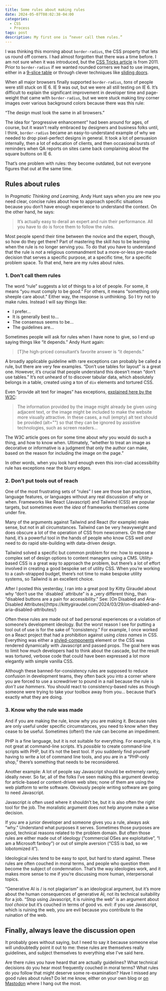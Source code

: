 ```yaml
---
title: Some rules about making rules
date: 2024-05-07T08:02:38-04:00
categories:
  - CSS
  - Process
tags: post
description: My first one is “never call them rules.”
---
```



I was thinking this morning about `border-radius`, the CSS property that lets us round off corners. I had almost forgotten that there was a time before. I am not sure when it was introduced, but the [CSS Tricks article](https://css-tricks.com/almanac/properties/b/border-radius/) is from 2011. Prior to `border-radius` if we wanted rounded corners we had to use images, either in a [9-slice table](https://thudfactor.com/posts/2023/11/goodbye-postcss/table-based-layout-for-elements) or through clever techniques like [sliding doors](https://thudfactor.com/posts/2023/11/goodbye-postcss/table-based-layout-for-elements).

When all major browsers finally supported `border-radius`, _tons_ of people were still stuck on IE 6. IE 9 was out, but we were all still testing on IE 6. It’s difficult to explain the significant improvement in developer time and page-weight that came with `border-radius`, but we were stuck making tiny corner images over various background colors because there was this rule:

“The design must look the same in all browsers.”

The idea for “progressive enhancement” had been around for ages, of course, but it wasn’t really embraced by designers and business folks until, I think, `border-radius` became an easy-to-understand example of why we needed to drop pixel-perfect designs in general. It took a lot of persuasion internally, then a lot of education of clients, and then occasional bursts of reminders when QA reports on sites came back complaining about the square buttons on IE 6.

That’s one problem with rules: they become outdated, but not everyone figures that out at the same time.

## Rules about rules

In _Pragmatic Thinking and Learning_, Andy Hunt says when you are new you need clear, concise rules about how to approach specific situations because you don’t have enough experience to understand the context. On the other hand, he says:

> It’s actually easy to derail an expert and ruin their performance. All you have to do is force them to follow the rules.

Most people spend their time between the novice and the expert, though, so how do they get there? Part of mastering the skill _has_ to be learning when the rule is no longer serving you. To do that you have to understand that the rule is _not_ a religious commandment but a more-or-less pre-made decision that serves a specific purpose, at a specific time, for a specific problem space. To that end, here are my rules about rules.

### 1. Don’t call them rules

The word “rule” suggests a lot of things to a lot of people. For some, it means “you must comply to be good.” For others, it means “something only sheeple care about.” Either way, the response is unthinking. So I try not to make rules. Instead I will say things like:

- I prefer…
- It is generally best to…
- The consensus seems to be…
- The guidelines are…

Sometimes people will ask for rules when I have none to give, so I end up saying things like “it depends.” Andy Hunt again:

> [T]he high-priced consultant’s favorite answer is “it depends.”

A broadly applicable guideline with rare exceptions can probably be called a rule, but there are very few examples. “Don’t use tables for layout” is a great one. However, it’s crucial that people understand this doesn’t mean “don’t use tables.” It’s not unheard of to discover tabular data, which absolutely belongs in a table, created using a ton of `div` elements and tortured CSS.

Even “provide alt text for images” has exceptions, [explained here by the W3C](https://www.w3.org/WAI/tutorials/images/decorative/):

> The information provided by the image might already be given using adjacent text, or the image might be included to make the website more visually attractive. In these cases, a null (empty) alt text should be provided (alt="") so that they can be ignored by assistive technologies, such as screen readers…

The W3C article goes on for some time about _why_ you would do such a thing, and how to know when. Ultimately, “whether to treat an image as decorative or informative is a judgment that only the author can make, based on the reason for including the image on the page.”

In other words, when you look hard enough even this iron-clad accessibility rule has exceptions near the blurry edges.

### 2. Don’t put tools out of reach

One of the most frustrating sets of “rules” I see are those ban practices, language features, or languages without any real discussion of why or when. Frameworks like React (Javascript) and Tailwind (CSS) are popular targets, but sometimes even the _idea_ of frameworks themselves come under fire.

Many of the arguments against Tailwind and React (for example) make sense, but not in all circumstances. Tailwind can be very heavyweight and does obscure a lot of the operation of CSS from newcomers. On the other hand, it’s a powerful tool in the hands of people who know CSS well _and_ need to do rapid site-building with data-driven design.

Tailwind solved a specific but common problem for me: how to expose a complex set of design options to content managers using a CMS. Utility-based CSS is a great way to approach the problem, but there’s a lot of effort involved in creating a good bespoke set of utility CSS. When you’re working to a cash-strapped budget, there’s not time to make bespoke utility systems, so Tailwind is an excellent choice.

<AlertCallout variant="info">
	After I posted this yesterday, I ran into a great post by Kitty Giraudel about why “don’t use the
	`disabled` attribute” is a _very different thing_ than “disabled buttons are a pain for
	accessibility.” See: [On Disabled and Aria-Disabled
	Attributes](https://kittygiraudel.com/2024/03/29/on-disabled-and-aria-disabled-attributes/)
</AlertCallout>

Often these rules are made out of bad personal experiences or a violation of someone’s development ideology. But the worst reason I see for putting a tool out of use is for the sake of “consistency.” For example, I once worked on a React project that had a prohibition against using _class names_ in CSS. Everything was either a [styled-components](https://styled-components.com/) element or the CSS was rendered dynamically with Javascript and passed props. The goal here was to limit how much developers had to think about the cascade, but the result was tortured, verbose code that could have been expressed a lot more elegantly with simple vanilla CSS.

Although these banned-for-consistency rules are supposed to reduce confusion in development teams, they often back you into a corner where you are forced to use a screwdriver to pound in a nail because the rule is _don’t use hammers_. You should react to consistency-based rules as though someone were trying to take your toolbox away from you… because that’s exactly what they are doing.

### 3. Know why the rule was made

And if you are making the rule, know why you are making it. Because rules are only useful under specific circumstances, you need to know when they cease to be useful. Sometimes (often!) the rule can become an impediment.

PHP is a fine language, but it is not suitable for everything. For example, it is not great at command-line scripts. It’s _possible_ to create command-line scripts with PHP, but it’s not the best tool. If you suddenly find yourself having to write a lot of command line tools, and you are in a “PHP-only shop,” there’s something that needs to be reconsidered.

Another example: A lot of people say Javascript should be extremely rarely, ideally never. So far, all of the folks I’ve seen making this argument develop for article-based or content-driven web sites; none of them are using the web platform to write software. Obviously people writing software are going to need Javascript.

Javascript _is_ often used where it shouldn’t be, but it is also often the right tool for the job. The moralistic argument does not help anyone make a wise decision.

If you are a junior developer and someone gives you a rule, always ask “why.” Understand what purposes it serves. Sometimes those purposes are good, technical reasons related to the problem domain. But often those rules are either made out of ideology (“commercial OSes are exploitative”, “I am a Microsoft fanboy”) or out of simple aversion (“CSS is bad, so we lobotomized it”).

Ideological rules tend to be easy to spot, but hard to stand against. These rules are often couched in moral terms, and people who question them become the subject of condemnation. That’s the way ideologies work, and it makes more sense to me if you’re discussing more human, interpersonal topics.

“Generative AI is / is not plagiarism” is an ideological argument, but it’s more about the human consequences of generative AI, not its technical suitability for a job. “Stop using Javascript, it is ruining the web” is an argument about _tool choice_ but it’s couched in terms of good vs. evil: if you use Javascript, which is ruining the web, you are evil because you contribute to the ruination of the web.

## Finally, always leave the discussion open

It probably goes without saying, but I need to say it because someone else will undoubtedly point it out to me: these rules are themselves really guidelines, and subject themselves to everything else I've said here.

Are there rules you have heard that are actually guidelines? What technical decisions do you hear most frequently couched in moral terms? What rules do _you_ follow that might deserve some re-examination? Have I missed any good rules about rules? Do let me know, either on your own blog or [on Mastodon](https://hachyderm.io/@thudfactor) where I hang out the most.
